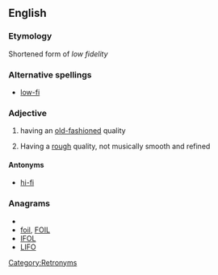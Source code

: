 ==English==

===Etymology===
Shortened form of ''low fidelity''

===Alternative spellings===
* [[low-fi]]

===Adjective===
{{en-adj}}

# having an [[old-fashioned]] quality
# {{music}} Having a [[rough]] quality, not musically smooth and refined

====Antonyms====
* [[hi-fi]]

===Anagrams===
* {{alphagram|[[filo#English|filo]]}} 
* [[foil#English|foil]], [[FOIL#English|FOIL]]
* [[IFOL#English|IFOL]]
* [[LIFO#English|LIFO]]

[[Category:Retronyms]]